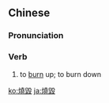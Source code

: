 {{also|烧毁}}
==Chinese==
{{zh-forms|s=烧毁}}

===Pronunciation===
{{zh-pron
|m=shāohuǐ
|c=siu1 wai2
|mn=sio-húi
|cat=v
}}

===Verb===
{{zh-verb}}

# to [[burn]] up; to burn down

{{zh-cat|Advanced}}

[[ko:燒毀]]
[[ja:燒毀]]